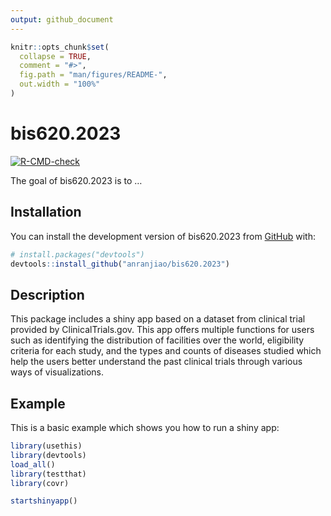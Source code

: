 ```yaml
---
output: github_document
---
```


<!-- README.md is generated from README.Rmd. Please edit that file -->

```r
knitr::opts_chunk$set(
  collapse = TRUE,
  comment = "#>",
  fig.path = "man/figures/README-",
  out.width = "100%"
)
```

# bis620.2023

<!-- badges: start -->
[![R-CMD-check](https://github.com/anranjiao/bis620.2023/actions/workflows/R-CMD-check.yaml/badge.svg)](https://github.com/anranjiao/bis620.2023/actions/workflows/R-CMD-check.yaml)
<!-- badges: end -->

The goal of bis620.2023 is to ...

## Installation

You can install the development version of bis620.2023 from [GitHub](https://github.com/) with:

``` r
# install.packages("devtools")
devtools::install_github("anranjiao/bis620.2023")
```

## Description

This package includes a shiny app based on a dataset from clinical trial provided by ClinicalTrials.gov. This app offers multiple functions for users such as identifying the distribution of facilities over the world, eligibility criteria for each study, and the types and counts of diseases studied which help the users better understand the past clinical trials through various ways of visualizations.

## Example

This is a basic example which shows you how to run a shiny app:

```r
library(usethis)
library(devtools)
load_all()
library(testthat)
library(covr)

startshinyapp()
```

